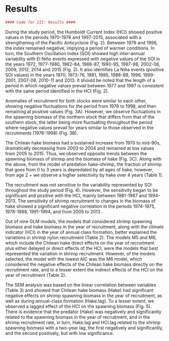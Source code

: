 # Results

```r
#### Code for III: Results ####
```

During the study period, the Humboldt Current Index (HCI) showed positive values in the periods 1970-1978 and 1997-2015, associated with a strengthening of the Pacific Anticyclone (Fig. 2). Between 1979 and 1996, the index remained negative, implying a period of warmer conditions. In turn, the Southern Oscillation Index (SOI) showed high inter-annual variability with El Niño events expressed with negative values of the SOI in the years 1972, 1977-1980, 1982-84, 1986-87, 1990-95, 1997-98, 2002-06, 2009, 2012, 2014 and 2015 (Fig. 2). It also identifies La Niña events (positive SOI values) in the years 1970, 1973-76, 1981, 1985, 1988-89, 1996, 1999-2001, 2007-08, 2010-11 and 2013. It should be noted that the length of a period in which negative values prevail between 1977 and 1997 is consistent with the same period identified in the HCI (Fig. 2).

Anomalies of recruitment for both stocks were similar to each other, showing negative fluctuations for the period from 1976 to 1998, and then remaining at positive values (Fig. 3A). However, we observe fluctuations in the spawning biomass of the northern stock that differs from that of the southern stock, the latter being more fluctuating throughout the period where negative values prevail for years similar to those observed in the recruitments (1976-1998) (Fig. 3B).

The Chilean hake biomass had a sustained increase from 1970 to mid-90s, dramatically decreasing from 2003 to 2004 and remained at low values from 2005 to 2015. Thus, we observed opposite trends between the spawning biomass of shrimp and the biomass of hake (Fig. 3C). Along with the above, from the model of predation hake-shrimp, the fraction of shrimp that goes from 0 to 3 years is depredated by all ages of hake, however, from age 2 + we observe a higher selectivity by hake over 4 years (Table 1).

The recruitment was not sensitive to the variability represented by SOI throughout the study period (Fig. 4). However, the sensitivity began to be significant and positive with the HCI, mainly between 1981-1987 and 1994-2013. The sensitivity of shrimp recruitment to changes in the biomass of hake showed a significant negative correlation in the periods 1974-1975, 1978-1988, 1991-1994, and from 2005 to 2013.


Out of nine GLM models, the models that considered shrimp spawning biomass and hake biomass in the year of recruitment, along with the climate indicator (HCI) in the year of annual class formation, better explained the variations in shrimp nylon recruitment (Table 2). The models M5 and M6, which include the Chilean hake direct effects on the year of recruitment plus either delayed or direct effects of the HCI, were the models that best represented the variation in shrimp recruitment. However, of the models selected, the model with the lowest AIC was the M6 model, which considered the negative effects of the Chilean hake biomass directly on the recruitment rate, and to a lesser extent the indirect effects of the HCI on the year of recruitment (Table 2).

The SEM analysis was based on the linear correlation between variables (Table 3) and showed that Chilean hake biomass (Hake) had significant negative effects on shrimp spawning biomass in the year of recruitment, as well as during annual-class formation (Hake.lag). To a lesser extent, we observed a lagged effect of the HCI on the spawning biomass (Fig. 5). There is evidence that the predator (Hake) was negatively and significantly related to the spawning biomass in the year of recruitment, and in the shrimp recruitment rate, in turn, Hake.lag and HCI.lag related to the shrimp spawning biomass with a two-year lag, the first negatively and significantly, and the second positively, but with low significance.

